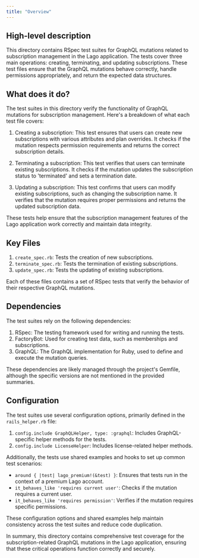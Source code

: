 ```yaml
---
title: "Overview"
---
```


## High-level description
This directory contains RSpec test suites for GraphQL mutations related to subscription management in the Lago application. The tests cover three main operations: creating, terminating, and updating subscriptions. These test files ensure that the GraphQL mutations behave correctly, handle permissions appropriately, and return the expected data structures.

## What does it do?
The test suites in this directory verify the functionality of GraphQL mutations for subscription management. Here's a breakdown of what each test file covers:

1. Creating a subscription: This test ensures that users can create new subscriptions with various attributes and plan overrides. It checks if the mutation respects permission requirements and returns the correct subscription details.

2. Terminating a subscription: This test verifies that users can terminate existing subscriptions. It checks if the mutation updates the subscription status to 'terminated' and sets a termination date.

3. Updating a subscription: This test confirms that users can modify existing subscriptions, such as changing the subscription name. It verifies that the mutation requires proper permissions and returns the updated subscription data.

These tests help ensure that the subscription management features of the Lago application work correctly and maintain data integrity.

## Key Files
1. `create_spec.rb`: Tests the creation of new subscriptions.
2. `terminate_spec.rb`: Tests the termination of existing subscriptions.
3. `update_spec.rb`: Tests the updating of existing subscriptions.

Each of these files contains a set of RSpec tests that verify the behavior of their respective GraphQL mutations.

## Dependencies
The test suites rely on the following dependencies:

1. RSpec: The testing framework used for writing and running the tests.
2. FactoryBot: Used for creating test data, such as memberships and subscriptions.
3. GraphQL: The GraphQL implementation for Ruby, used to define and execute the mutation queries.

These dependencies are likely managed through the project's Gemfile, although the specific versions are not mentioned in the provided summaries.

## Configuration
The test suites use several configuration options, primarily defined in the `rails_helper.rb` file:

1. `config.include GraphQLHelper, type: :graphql`: Includes GraphQL-specific helper methods for the tests.
2. `config.include LicenseHelper`: Includes license-related helper methods.

Additionally, the tests use shared examples and hooks to set up common test scenarios:

- `around { |test| lago_premium!(&test) }`: Ensures that tests run in the context of a premium Lago account.
- `it_behaves_like 'requires current user'`: Checks if the mutation requires a current user.
- `it_behaves_like 'requires permission'`: Verifies if the mutation requires specific permissions.

These configuration options and shared examples help maintain consistency across the test suites and reduce code duplication.

In summary, this directory contains comprehensive test coverage for the subscription-related GraphQL mutations in the Lago application, ensuring that these critical operations function correctly and securely.